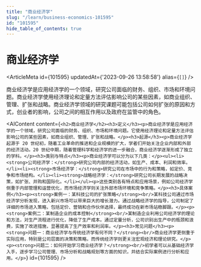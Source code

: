 ```yaml
---
title: "商业经济学"
slug: "/learn/business-economics-101595"
id: "101595"
hide_table_of_contents: true
---
```



# 商业经济学

<ArticleMeta id={101595} updatedAt={'2023-09-26 13:58:58'} alias={`[]`} />
<div className='border-solid border-b border-t-0 my-4 border-[var(--ifm-color-gray-300)]' />

商业经济学是应用经济学的一个领域，研究公司面临的财务、组织、市场和环境问题。商业经济学使用经济理论和定量方法评估影响公司的某些因素，如商业组织、管理、扩张和战略。商业经济学领域的研究课题可能包括公司如何扩张的原因和方式，创业者的影响，公司之间的相互作用以及政府在监管中的角色。

<AIContent content={`<h2>商业经济学</h2><h3>定义</h3><p>商业经济学是应用经济学的一个领域，研究公司面临的财务、组织、市场和环境问题。它使用经济理论和定量方法评估影响公司的某些因素，如商业组织、管理、扩张和战略。</p><h3>起源</h3><p>商业经济学起源于 20 世纪初，随着工业革命的推进和企业规模的扩大，学者们开始关注企业内部和外部的经济活动。20 世纪中期，随着管理科学和经济学的进一步融合，商业经济学逐渐形成了独立的学科。</p><h3>类别与特点</h3><p>商业经济学可以分为以下几类：</p><ul><li><strong>公司经济学：</strong>研究公司内部的经济活动，如生产、成本、利润和效率。</li><li><strong>市场经济学：</strong>研究公司在市场中的行为和策略，如定价、竞争和市场结构。</li><li><strong>战略经济学：</strong>研究公司长期发展的战略决策，如扩张、并购和国际化。</li></ul><p>这些类别各有特点和应用场景，例如公司经济学侧重于内部管理和运营优化，而市场经济学则关注外部市场环境和竞争策略。</p><h3>具体案例</h3><p><strong>案例一：某科技公司的扩张策略</strong><br/>某科技公司通过市场经济学分析发现，进入新兴市场可以带来巨大的增长潜力。通过战略经济学的指导，公司制定了详细的市场进入策略，包括定价、营销和合作伙伴选择，最终成功在新市场站稳脚跟。</p><p><strong>案例二：某制造企业的成本控制</strong><br/>某制造企业利用公司经济学的理论和方法，对生产流程进行优化，降低了生产成本。通过定量分析，公司识别出生产中的瓶颈和浪费，实施了改进措施，显著提高了生产效率和利润率。</p><h3>常见问题</h3><p><strong>问题一：商业经济学与传统经济学有何不同？</strong><br/>商业经济学更侧重于实际应用，特别是公司层面的决策和策略，而传统经济学则更关注宏观经济和理论研究。</p><p><strong>问题二：如何开始学习商业经济学？</strong><br/>初学者可以从基础经济学入手，逐步学习公司管理、市场分析和战略规划等方面的知识，并结合实际案例进行分析和应用。</p>`} id={101595} />
